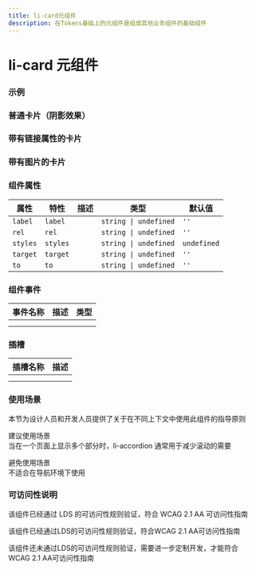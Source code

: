 ```yaml
---
title: li-card元组件
description: 在Tokens基础上的元组件是组成其他业务组件的基础组件
---
```


# li-card 元组件

### 示例

### 普通卡片（阴影效果）


<Basic />

### 带有链接属性的卡片


<WithLink />

### 带有图片的卡片


<WithImg />

### 组件属性

| 属性     | 特性     | 描述 | 类型                  | 默认值      |
| -------- | -------- | ---- | --------------------- | ----------- |
| `label`  | `label`  |      | `string \| undefined` | `''`        |
| `rel`    | `rel`    |      | `string \| undefined` | `''`        |
| `styles` | `styles` |      | `string \| undefined` | `undefined` |
| `target` | `target` |      | `string \| undefined` | `''`        |
| `to`     | `to`     |      | `string \| undefined` | `''`        |

### 组件事件

| 事件名称 | 描述 | 类型 |
| -------- | ---- | ---- |
|          |      |      |
|          |      |      |

### 插槽

| 插槽名称 | 描述 |
| -------- | ---- |
|          |      |
|          |      |

### 使用场景

本节为设计人员和开发人员提供了关于在不同上下文中使用此组件的指导原则


<Callout emoji='❤️'>
  建议使用场景
  <br />
  当在一个页面上显示多个部分时，li-accordion 通常用于减少滚动的需要
</Callout>

<Callout
  type='error'
  emoji='️🚫'>
  避免使用场景
  <br />
  不适合在导航环境下使用
</Callout>

### 可访问性说明

该组件已经通过 LDS 的可访问性规则验证，符合 WCAG 2.1 AA 可访问性指南

<Callout
  type='warning'
  emoji='✅'>
  该组件已经通过LDS的可访问性规则验证，符合WCAG 2.1 AA可访问性指南
</Callout>

<Callout
  type='warning'
  emoji='❎'>
  该组件还未通过LDS的可访问性规则验证，需要进一步定制开发，才能符合WCAG 2.1
  AA可访问性指南
</Callout>
